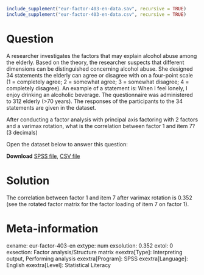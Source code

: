 ```{r, echo = FALSE, results = "hide"}
include_supplement("eur-factor-403-en-data.sav", recursive = TRUE)
include_supplement("eur-factor-403-en-data.csv", recursive = TRUE)
```

Question
========
A researcher investigates the factors that may explain alcohol abuse among the elderly. Based on the theory, the researcher suspects that different dimensions can be distinguished concerning alcohol abuse. She designed 34 statements the elderly can agree or disagree with on a four-point scale (1 = completely agree; 2 = somewhat agree; 3 = somewhat disagree; 4 = completely disagree). An example of a statement is: When I feel lonely, I enjoy drinking an alcoholic beverage. The questionnaire was administered to 312 elderly (>70 years). The responses of the participants to the 34 statements are given in the dataset.

After conducting a factor analysis with principal axis factoring with 2 factors and a varimax rotation, what is the correlation between factor 1 and item 7? (3 decimals)

Open the dataset below to answer this question:

**Download** [SPSS file](eur-factor-403-en-data.sav), [CSV file](eur-factor-403-en-data.csv)


Solution
========
The correlation between factor 1 and item 7 after varimax rotation is 0.352 (see the rotated factor matrix for the factor loading of item 7 on factor 1).


Meta-information
================
exname: eur-factor-403-en
extype: num
exsolution: 0.352
extol: 0
exsection: Factor analysis/Structure matrix
exextra[Type]: Interpreting output, Performing analysis
exextra[Program]: SPSS
exextra[Language]: English
exextra[Level]: Statistical Literacy